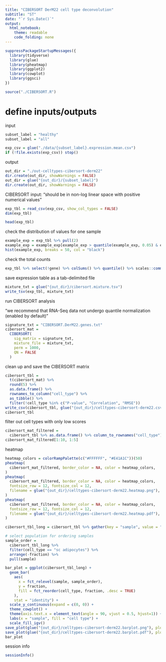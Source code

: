```yaml
---
title: "CIBERSORT DerM22 cell type deconvolution"
subtitle: "ST"
date: "`r Sys.Date()`"
output:
  html_notebook:
    theme: readable
    code_folding: none
---
```


```r
suppressPackageStartupMessages({
  library(tidyverse)
  library(glue)
  library(pheatmap)
  library(ggplot2)
  library(cowplot)
  library(ggsci)
})
```

```r
source("./CIBERSORT.R")
```

# define inputs/outputs

input

```r
subset_label = "healthy"
subset_label = "all"

exp_csv = glue("./data/{subset_label}.expression.mean.csv")
if (!file.exists(exp_csv)) stop()
```

output

```r
out_dir = "./out-celltypes-cibersort-derm22"
dir.create(out_dir, showWarnings = FALSE)
out_dir = glue("{out_dir}/{subset_label}")
dir.create(out_dir, showWarnings = FALSE)
```

CIBERSORT input: "should be in non-log linear space with positive numerical values"

```r
exp_tbl = read_csv(exp_csv, show_col_types = FALSE)
dim(exp_tbl)
```

```r
head(exp_tbl)
```

check the distribution of values for one sample

```r
example_exp = exp_tbl %>% pull(2)
example_exp = example_exp[example_exp > quantile(example_exp, 0.05) & example_exp < quantile(example_exp, 0.95)]
hist(example_exp, breaks = 50, col = "black")
```

check the total counts

```r
exp_tbl %>% select(!gene) %>% colSums() %>% quantile() %>% scales::comma()
```

save expression table as a tab-delimited file

```r
mixture_txt = glue("{out_dir}/cibersort.mixture.tsv")
write_tsv(exp_tbl, mixture_txt)
```

run CIBERSORT analysis

"we recommend that RNA-Seq data not undergo quantile normalization (enabled by default)"

```r
signature_txt = "CIBERSORT.DerM22.genes.txt"
cibersort_mat =
  CIBERSORT(
    sig_matrix = signature_txt,
    mixture_file = mixture_txt,
    perm = 1000,
    QN = FALSE
  )
```

clean up and save the CIBERSORT matrix

```r
cibersort_tbl =
  t(cibersort_mat) %>%
  round(5) %>%
  as.data.frame() %>%
  rownames_to_column("cell_type") %>%
  as_tibble() %>%
  filter(!cell_type %in% c("P-value", "Correlation", "RMSE"))
write_csv(cibersort_tbl, glue("{out_dir}/celltypes-cibersort-derm22.csv"))
cibersort_tbl
```

filter out cell types with only low scores

```r
cibersort_mat_filtered =
  cibersort_tbl %>% as.data.frame() %>% column_to_rownames("cell_type") %>% as.matrix()
cibersort_mat_filtered[1:10, 1:5]
```

heatmap

```r
heatmap_colors = colorRampPalette(c("#FFFFFF", "#E41A1C"))(50)
pheatmap(
  cibersort_mat_filtered, border_color = NA, color = heatmap_colors,
)
pheatmap(
  cibersort_mat_filtered, border_color = NA, color = heatmap_colors,
  fontsize_row = 12, fontsize_col = 12,
  filename = glue("{out_dir}/celltypes-cibersort-derm22.heatmap.png"), width = 10, height = 8
)
pheatmap(
  cibersort_mat_filtered, border_color = NA, color = heatmap_colors,
  fontsize_row = 12, fontsize_col = 12,
  filename = glue("{out_dir}/celltypes-cibersort-derm22.heatmap.pdf"), width = 10, height = 8
)
```

```r
cibersort_tbl_long = cibersort_tbl %>% gather(key = "sample", value = "fraction", -cell_type)

# select population for ordering samples
sample_order =
  cibersort_tbl_long %>%
  filter(cell_type == "sc adipocytes") %>%
  arrange(-fraction) %>%
  pull(sample)

bar_plot = ggplot(cibersort_tbl_long) +
  geom_bar(
    aes(
      x = fct_relevel(sample, sample_order),
      y = fraction,
      fill = fct_reorder(cell_type, fraction, .desc = TRUE)
    ),
    stat = "identity") +
  scale_y_continuous(expand = c(0, 0)) +
  theme_cowplot() +
  theme(axis.text.x = element_text(angle = 90, vjust = 0.5, hjust=1)) +
  labs(x = "sample", fill = "cell type") +
  scale_fill_igv()
save_plot(glue("{out_dir}/celltypes-cibersort-derm22.barplot.png"), plot = bar_plot, base_height = 6, base_width = 12)
save_plot(glue("{out_dir}/celltypes-cibersort-derm22.barplot.pdf"), plot = bar_plot, base_height = 6, base_width = 12)
bar_plot
```

session info

```r
sessionInfo()
```


